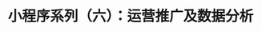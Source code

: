 ---
title: 小程序系列（六）：运营推广及数据分析
description: 小程序系列（六）：运营推广及数据分析
pubDate: '2024-8-27 06:00:00'
heroImage: '/战争中的鹿.jpeg'
---